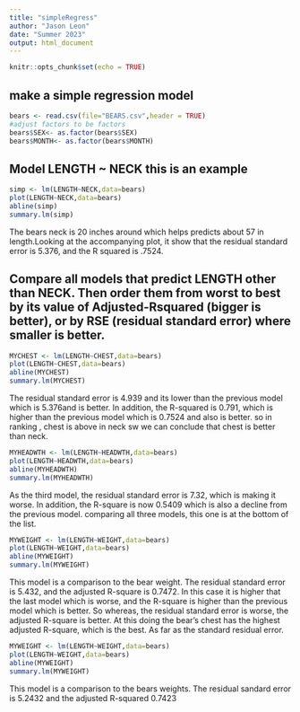 ```yaml
---
title: "simpleRegress"
author: "Jason Leon"
date: "Summer 2023"
output: html_document
---
```


```r
knitr::opts_chunk$set(echo = TRUE)
```

## make a simple regression model

```r
bears <- read.csv(file="BEARS.csv",header = TRUE)
#adjust factors to be factors
bears$SEX<- as.factor(bears$SEX)
bears$MONTH<- as.factor(bears$MONTH)
```

## Model LENGTH ~ NECK  this is an example  

```r
simp <- lm(LENGTH~NECK,data=bears)
plot(LENGTH~NECK,data=bears)
abline(simp)
summary.lm(simp)
```

The bears neck is 20 inches around which helps predicts about 57 in length.Looking at the accompanying plot, it show that the residual standard error is 5.376, and the R squared is .7524.


## Compare all models that predict LENGTH other than NECK. Then order them from worst to best by its value of Adjusted-Rsquared (bigger is better), or by RSE (residual standard error) where smaller is better. 


```r
MYCHEST <- lm(LENGTH~CHEST,data=bears)
plot(LENGTH~CHEST,data=bears)
abline(MYCHEST)
summary.lm(MYCHEST)
```


The residual standard error is 4.939 and its lower than the previous model which is 5.376and is better. In addition, the R-squared is 0.791, which is higher than the previous model which is 0.7524 and also is better. so in ranking , chest is above in neck sw we can conclude that chest is better than neck.



```r
MYHEADWTH <- lm(LENGTH~HEADWTH,data=bears)
plot(LENGTH~HEADWTH,data=bears)
abline(MYHEADWTH)
summary.lm(MYHEADWTH)
```


As the third model, the residual standard error is 7.32, which is making it worse. In addition, the R-square is now 0.5409 which is also a decline from the previous model. comparing all three models, this one is at the bottom of the list.


```r
MYWEIGHT <- lm(LENGTH~WEIGHT,data=bears)
plot(LENGTH~WEIGHT,data=bears)
abline(MYWEIGHT)
summary.lm(MYWEIGHT)
```

This model is a comparison to the bear weight. The residual standard error is 5.432, and the adjusted R-square is 0.7472. In this case it is higher that the last model which is worse, and the R-square is higher than the previous model which is better. So whereas, the residual standard error is worse, the adjusted R-square is better. At this doing the bear's chest has the highest adjusted R-square, which is the best. As far as the standard residual error.


```r
MYWEIGHT <- lm(LENGTH~WEIGHT,data=bears)
plot(LENGTH~WEIGHT,data=bears)
abline(MYWEIGHT)
summary.lm(MYWEIGHT)
```



This model is a comparison to the bears weights. The residual sandard error is 5.2432 and the adjusted R-squared 0.7423



